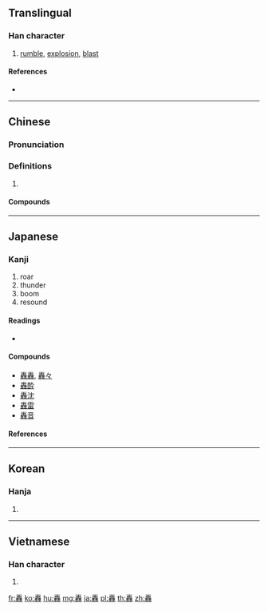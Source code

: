 {{character info/new}}
{{also|轰|軣}}
==Translingual==

===Han character===
{{Han char|rn=159|rad=車|as=14|sn=21|four=50556|canj=JJJJJ|ids=⿱車䡛}}

# [[rumble]], [[explosion]], [[blast]]

====References====
* {{Han ref|kx=1249.280|dkj=38577|dj=1728.180|hdz=53559.120|uh=8F5F|ud=36703|bh=C546|bd=50502}}

----

==Chinese==
{{zh-forms|s=轰}}

===Pronunciation===
{{zh-pron
|m=hōng
|c=gwang1
|mc=y
|oc=y
|cat=
}}

===Definitions===
{{zh-hanzi}}

# {{rfdef|zh}}

====Compounds====
{{zh-der|五雷轟頂|戰略轟炸|水平轟炸|炮轟|烈火轟雷|烈烈轟轟|疲勞轟炸|轟動|轟擊|轟沉|轟炸|轟炸機|轟烈|轟然|轟然雷動|轟的|轟走|轟轟|轟轟烈烈|轟醉|轟隆|轟雷掣電|轟雷貫耳|轟飲|轟鳴|雷轟電掣|飽和轟炸|高空轟炸}}

----

==Japanese==

===Kanji===
{{ja-kanji|grade=8|rs=車14}}

# roar
# thunder
# boom
# resound

====Readings====
* {{ja-readings|goon=[[こう]] (kō)|kanon=[[こう]] (kō)|kanyoon=[[ごう]] (gō)|kun=[[とどろかす]] (todorokasu), [[とどろく]] (todoroku)}}

====Compounds====
* [[轟轟]], [[轟々]]
* [[轟酔]]
* [[轟沈]]
* [[轟雷]]
* [[轟音]]

====References====
{{ja-kref
|ku=2576
|shift=8d8c
|jis=396C
|euc=B9EC
|freq=2438
|nelson=4643
|newnelson=5991
|halpern=''not listed''
|kld=''not listed''
|heisig=2729
|tuttle=7c14.2
}}

----

==Korean==

===Hanja===
{{ko-hanja|hangeul=굉|eumhun=|rv=goeng|mr=koeng|y=koyng}}

# {{defn|lang=ko|sort=車14}}

----

==Vietnamese==

===Han character===
{{vi-hantu|[[huênh]], [[oanh]], [[oang]], [[oàng]]|rs=車14}}

# {{defn|lang=vi|sort=車14}}

[[fr:轟]]
[[ko:轟]]
[[hu:轟]]
[[mg:轟]]
[[ja:轟]]
[[pl:轟]]
[[th:轟]]
[[zh:轟]]